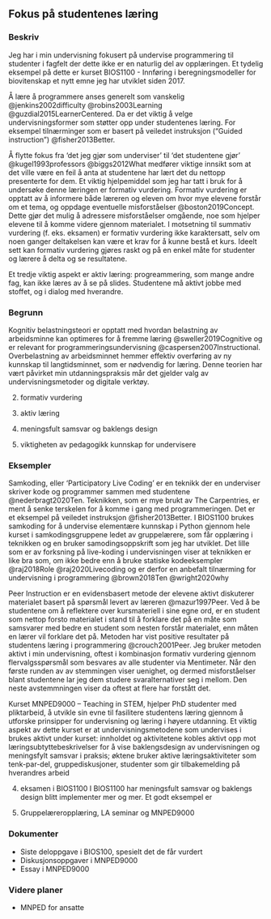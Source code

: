 ## Fokus på studentenes læring {.unnumbered}

<!-- Fra 2021: “Nederbragt viser til et tydelig fokus på studenters læring. Gjennom en åpen tilnærming til innretting av undervisningsopplegget og en åpenhet for studentevalueringer og tilbakemeldinger, viser Nederbragt en vilje til å justere undervisningsopplegget etter studentenes egne ønsker. Gjennom metoder som «Peer instruction» og «Formative Learning, samt bruk av lærerassistenter, viser Nederbragt at studentenes læring står i sentrum. Det at Nederbragt aktivt tar i bruk digitale hjelpemidler i forbindelse med dette arbeidet og at studentene selv får være med å forme kursene, ser komiteen som en styrke.”  -->

<!-- 
* Bruk av samkoding som undervisningsform for å redusere kognitiv last når studenter lærer programmering
* Bruk av formativ vurdering kombinert med Peer Instruction for å sjekke forståelse og rette opp misforståelser
* Fokus på samstemt undervisning i utforming av obligatoriske øvelser og eksamensoppgaver, samt hvordan eksamen gjennomføres
* Bruk av tilbakemeldinger på obligatoriske innleveringer for å kunne hjelpe studenter med å forbedre seg faglig
* lær-å-lære økte Programseminar Biovitenskap H2021 (?) og H2023
* Motivasjon gjennom valg av relevante biologiske problemstillinger -->

<!-- HUSK å introdusere Carpentries første gang det nevnes! -->

### Beskriv

<!-- Beskriv og reflekter over hvordan du forstår studentenes læringsprosesser innenfor ditt fagområde. -->

Jeg har i min undervisning fokusert på undervise programmering til studenter
i fagfelt der dette ikke er en naturlig del av opplæringen.
Et tydelig eksempel på dette er kurset BIOS1100 - Innføring i beregningsmodeller for biovitenskap
et nytt emne jeg har utviklet siden 2017.

Å lære å programmere anses generelt som vanskelig
@jenkins2002difficulty @robins2003Learning @guzdial2015LearnerCentered.
Da er det viktig å velge undervisningsformer som støtter opp under studentenes læring.
For eksempel tilnærminger som er basert på veiledet instruksjon ("Guided instruction") @fisher2013Better.

Å flytte fokus fra 'det jeg gjør som underviser' til 'det studentene gjør' 
@kugel1993professors @biggs2012What
medfører viktige innsikt som at det ville være en feil å anta at
studentene har lært det du nettopp presenterte for dem.
Et viktig hjelpemiddel som jeg har tatt i bruk for 
å undersøke denne læringen er formativ vurdering.
Formativ vurdering er opptatt av å informere både læreren og eleven
om hvor mye elevene forstår om et tema, og oppdage eventuelle misforståelser @boston2019Concept.
Dette gjør det mulig å adressere misforståelser omgående,
noe som hjelper elevene til å komme videre gjennom materialet.
I motsetning til summativ vurdering (f. eks. eksamen) er formativ vurdering ikke karaktersatt,
selv om noen ganger deltakelsen kan være et krav for å kunne bestå et kurs.
Ideelt sett kan formativ vurdering gjøres raskt og på en enkel måte
for studenter og lærere å delta og se resultatene.

Et tredje viktig aspekt er aktiv læring:
progreammering, som mange andre fag, kan ikke læres av å se på slides.
Studentene må aktivt jobbe med stoffet, og i dialog med hverandre.


### Begrunn

<!-- Begrunn hvorfor du vektlegger disse læringsprosessene og diskuter sammenhengene mellom din utdanningspraksis og implikasjoner for studentenes læring, gjerne forankret i pedagogisk og fagdidaktisk litteratur. -->

Kognitiv belastningsteori er opptatt med hvordan belastning av arbeidsminne
kan optimeres for å fremme læring @sweller2019Cognitive
og er relevant for programmeringsundervisning @caspersen2007Instructional.
Overbelastning av arbeidsminnet hemmer effektiv overføring av ny kunnskap til langtidsminnet,
som er nødvendig for læring.
Denne teorien har vært påvirket min utdanningspraksis mår det gjelder valg av undervisningsmetoder og digitale verktøy.

2) formativ vurdering 


3) aktiv læring

4) meningsfult samsvar og baklengs design

5) viktigheten av pedagogikk kunnskap for undervisere

### Eksempler

<!-- Gi eksempler på undervisningsdesign, strategier eller metoder du har utviklet
og forklar hvordan du engasjerer studentene i forskning og aktive lærings- og vurderingsformer. -->

Samkoding, eller 'Participatory Live Coding' er
en teknikk der en underviser skriver kode og programmer sammen med studentene @nederbragt2020Ten.
Teknikken, som er mye brukt av The Carpentries, er ment å
senke terskelen for å komme i gang med programmeringen.
Det er et eksempel på veiledet instruksjon @fisher2013Better.
I BIOS1100 brukes samkoding for å undervise elementære kunnskap i Python
gjennom hele kurset i samkodingsgruppene ledet av gruppelærere,
som får opplæring i teknikken
og en bruker samodingsoppskrift som jeg har utviklet.
Det lille som er av forksning på live-koding i undervisningen viser at
teknikken er like bra som, om ikke bedre enn å bruke statiske kodeeksempler @raj2018Role @raj2020Livecoding
og er derfor en anbefalt tilnærming for undervisning i programmering  @brown2018Ten @wright2020why

Peer Instruction er en evidensbasert metode der elevene aktivt diskuterer materialet
basert på spørsmål levert av læreren @mazur1997Peer.
Ved å be studentene om å reflektere over kursmateriell i sine egne ord,
er en student som nettop forsto materialet i stand til å forklare det på en måte
som samsvarer med bedre en student som nesten forstår materialet,
enn måten en lærer vil forklare det på.
Metoden har vist positive resultater på studentens læring i programmering @crouch2001Peer.
Jeg bruker metoden aktivt i min undervisning, oftest i kombinasjon formativ vurdering
gjennom flervalgsspørsmål som besvares av alle studenter via Mentimeter.
Når den første runden av av stemmingen viser uenighet, og dermed misforståelser
blant studentene lar jeg dem studere svaralternativer seg i mellom.
Den neste avstemmningen viser da oftest at flere har forstått det.

Kurset MNPED9000 – Teaching in STEM, hjelper PhD studenter med pliktarbeid,
å utvikle sin evne til fasilitere studentens læring
gjennom å utforske prinsipper for undervisning og læring i høyere utdanning.
Et viktig aspekt av dette kurset er at undervisningsmetodene som undervises i
brukes aktivt under kurset: innholdet og aktivitetene kobles aktivt opp mot 
læringsubtyttebeskrivelser for å vise baklengsdesign av undervisningen
og meningsfylt samsvar i praksis;
øktene bruker aktive læringsaktiviteter som tenk-par-del, gruppediskusjoner,
studenter som gir tilbakemelding på hverandres arbeid

<!-- Nevne temaene jeg underviser i det ?-->

4) eksamen i BIOS1100
I BIOS1100 har meningsfult samsvar og baklengs design blitt implementer mer og mer.
Et godt eksempel er 

5) Gruppelæreropplæring, LA seminar og MNPED9000

### Dokumenter

<!-- Dokumenter hvordan du oppmuntrer studentene til refleksjon og kritisk tenkning. -->

* Siste deloppgave i BIOS100, spesielt det de får vurdert
* Diskusjonsoppgaver i MNPED9000
* Essay i MNPED9000

### Videre planer

<!-- Beskriv og reflekter over konkrete planer for hvordan du vil jobbe med studentenes læring. -->

* MNPED for ansatte